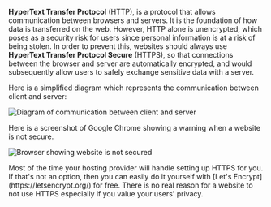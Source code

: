 
**HyperText Transfer Protocol** (HTTP), is a protocol that allows communication between browsers and servers.
It is the foundation of how data is transferred on the web. However, HTTP alone is unencrypted,
which poses as a security risk for users since personal information is at a risk of being stolen.
In order to prevent this, websites should always use **HyperText Transfer Protocol Secure** (HTTPS),
so that connections between the browser and server are automatically encrypted, and would subsequently
allow users to safely exchange sensitive data with a server.

Here is a simplified diagram which represents the communication between client and server:

![Diagram of communication between client and server](/http-diagram.png)

Here is a screenshot of Google Chrome showing a warning when a website is not secure.

![Browser showing website is not secured](/not-secure.png)

<Callout>
  Most of the time your hosting provider will handle setting up HTTPS for you. If that's not an option, then
  you can easily do it yourself with [Let's Encrypt](https://letsencrypt.org/) for free. There is no real
  reason for a website to not use HTTPS especially if you value your users' privacy.
</Callout>
